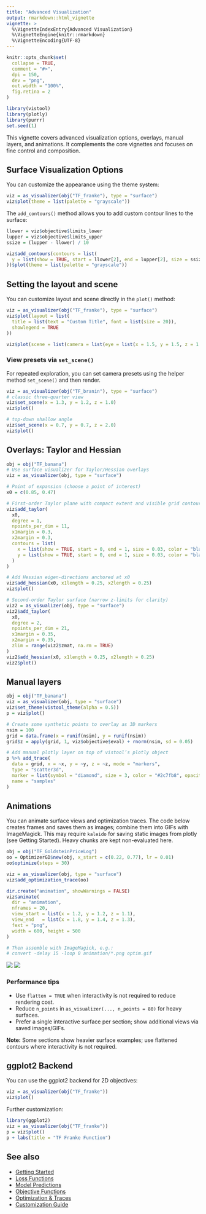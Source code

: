 ```yaml
---
title: "Advanced Visualization"
output: rmarkdown::html_vignette
vignette: >
  %\VignetteIndexEntry{Advanced Visualization}
  %\VignetteEngine{knitr::rmarkdown}
  %\VignetteEncoding{UTF-8}
---
```


```r
knitr::opts_chunk$set(
  collapse = TRUE,
  comment = "#>",
  dpi = 150,
  dev = "png",
  out.width = "100%",
  fig.retina = 2
)
```

```r
library(vistool)
library(plotly)
library(purrr)
set.seed(1)
```

This vignette covers advanced visualization options, overlays, manual layers, and animations.
It complements the core vignettes and focuses on fine control and composition.

## Surface Visualization Options

You can customize the appearance using the theme system:

```r
viz = as_visualizer(obj("TF_franke"), type = "surface")
viz$plot(theme = list(palette = "grayscale"))
```

The `add_contours()` method allows you to add custom contour lines to the surface:

```r
llower = viz$objective$limits_lower
lupper = viz$objective$limits_upper
ssize = (lupper - llower) / 10

viz$add_contours(contours = list(
  y = list(show = TRUE, start = llower[2], end = lupper[2], size = ssize[2], color = "red")
))$plot(theme = list(palette = "grayscale"))
```

## Setting the layout and scene

You can customize layout and scene directly in the `plot()` method:

```r
viz = as_visualizer(obj("TF_franke"), type = "surface")
viz$plot(layout = list(
  title = list(text = "Custom Title", font = list(size = 20)),
  showlegend = TRUE
))
```

```r
viz$plot(scene = list(camera = list(eye = list(x = 1.5, y = 1.5, z = 1.5))))
```

### View presets via `set_scene()`

For repeated exploration, you can set camera presets using the helper method `set_scene()` and then render.

```r
viz = as_visualizer(obj("TF_branin"), type = "surface")
# classic three-quarter view
viz$set_scene(x = 1.3, y = 1.2, z = 1.0)
viz$plot()
```

```r
# top-down shallow angle
viz$set_scene(x = 0.7, y = 0.7, z = 2.0)
viz$plot()
```


## Overlays: Taylor and Hessian

```r
obj = obj("TF_banana")
# Use surface visualizer for Taylor/Hessian overlays
viz = as_visualizer(obj, type = "surface")

# Point of expansion (choose a point of interest)
x0 = c(0.85, 0.47)

# First-order Taylor plane with compact extent and visible grid contours
viz$add_taylor(
  x0,
  degree = 1,
  npoints_per_dim = 11,
  x1margin = 0.3,
  x2margin = 0.3,
  contours = list(
    x = list(show = TRUE, start = 0, end = 1, size = 0.03, color = "black"),
    y = list(show = TRUE, start = 0, end = 1, size = 0.03, color = "black")
  )
)

# Add Hessian eigen-directions anchored at x0
viz$add_hessian(x0, x1length = 0.25, x2length = 0.25)
viz$plot()
```

```r
# Second-order Taylor surface (narrow z-limits for clarity)
viz2 = as_visualizer(obj, type = "surface")
viz2$add_taylor(
  x0,
  degree = 2,
  npoints_per_dim = 21,
  x1margin = 0.35,
  x2margin = 0.35,
  zlim = range(viz2$zmat, na.rm = TRUE)
)
viz2$add_hessian(x0, x1length = 0.25, x2length = 0.25)
viz2$plot()
```

## Manual layers

```r
obj = obj("TF_banana")
viz = as_visualizer(obj, type = "surface")
viz$set_theme(vistool_theme(alpha = 0.5))
p = viz$plot()

# Create some synthetic points to overlay as 3D markers
nsim = 100
grid = data.frame(x = runif(nsim), y = runif(nsim))
grid$z = apply(grid, 1, viz$objective$eval) + rnorm(nsim, sd = 0.05)

# Add manual plotly layer on top of vistool’s plotly object
p %>% add_trace(
  data = grid, x = ~x, y = ~y, z = ~z, mode = "markers",
  type = "scatter3d",
  marker = list(symbol = "diamond", size = 3, color = "#2c7fb8", opacity = 0.7),
  name = "samples"
)
```

## Animations

You can animate surface views and optimization traces. The code below creates frames and saves them as images; combine them into GIFs with ImageMagick. This may require `kaleido` for saving static images from plotly (see Getting Started). Heavy chunks are kept non-evaluated here.

```r
obj = obj("TF_GoldsteinPriceLog")
oo = OptimizerGD$new(obj, x_start = c(0.22, 0.77), lr = 0.01)
oo$optimize(steps = 30)

viz = as_visualizer(obj, type = "surface")
viz$add_optimization_trace(oo)

dir.create("animation", showWarnings = FALSE)
viz$animate(
  dir = "animation",
  nframes = 20,
  view_start = list(x = 1.2, y = 1.2, z = 1.1),
  view_end   = list(x = 1.8, y = 1.4, z = 1.3),
  fext = "png",
  width = 600, height = 500
)

# Then assemble with ImageMagick, e.g.:
# convert -delay 15 -loop 0 animation/*.png optim.gif
```

![](gif1.gif)
![](gif2.gif)

### Performance tips

- Use `flatten = TRUE` when interactivity is not required to reduce rendering cost.
- Reduce `n_points` in `as_visualizer(..., n_points = 80)` for heavy surfaces.
- Prefer a single interactive surface per section; show additional views via saved images/GIFs.

**Note:** Some sections show heavier surface examples; use flattened contours where interactivity is not required.

## ggplot2 Backend

You can use the ggplot2 backend for 2D objectives:

```r
viz = as_visualizer(obj("TF_franke"))
viz$plot()
```

Further customization:

```r
library(ggplot2)
viz = as_visualizer(obj("TF_franke"))
p = viz$plot()
p + labs(title = "TF Franke Function")
```

## See also

- [Getting Started](getting_started.html)
- [Loss Functions](loss_functions.html)
- [Model Predictions](model.html)
- [Objective Functions](objective.html)
- [Optimization & Traces](optimization_traces.html)
- [Customization Guide](customization_guide.html)

